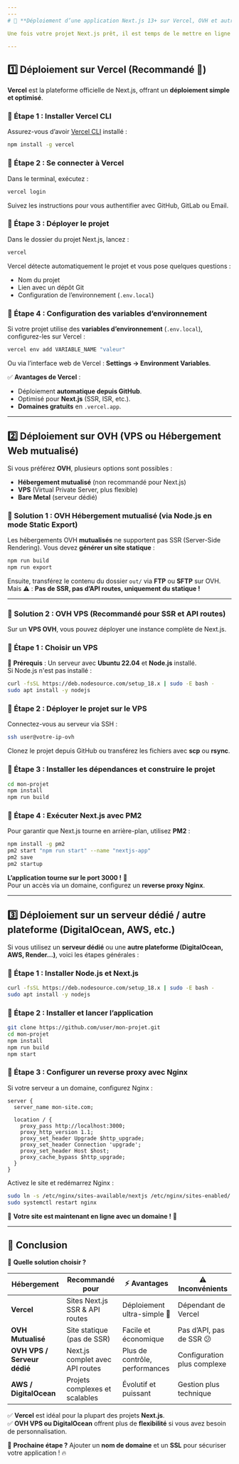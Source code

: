 ```yaml
---
---
# 🚀 **Déploiement d’une application Next.js 13+ sur Vercel, OVH et autres plateformes**  

Une fois votre projet Next.js prêt, il est temps de le mettre en ligne ! Voici comment déployer votre application sur **Vercel**, **OVH**, et d'autres solutions d'hébergement.

---
```


## **1️⃣ Déploiement sur Vercel (Recommandé 🚀)**  
**Vercel** est la plateforme officielle de Next.js, offrant un **déploiement simple et optimisé**.  

### **🔹 Étape 1 : Installer Vercel CLI**  
Assurez-vous d’avoir [Vercel CLI](https://vercel.com/docs/cli) installé :  
```sh copy
npm install -g vercel
```

### **🔹 Étape 2 : Se connecter à Vercel**  
Dans le terminal, exécutez :  
```sh copy
vercel login
```
Suivez les instructions pour vous authentifier avec GitHub, GitLab ou Email.

### **🔹 Étape 3 : Déployer le projet**  
Dans le dossier du projet Next.js, lancez :  
```sh copy
vercel
```
Vercel détecte automatiquement le projet et vous pose quelques questions :  
- Nom du projet  
- Lien avec un dépôt Git  
- Configuration de l’environnement (`.env.local`)  

### **🔹 Étape 4 : Configuration des variables d’environnement**  
Si votre projet utilise des **variables d’environnement** (`.env.local`), configurez-les sur Vercel :  
```sh copy
vercel env add VARIABLE_NAME "valeur"
```
Ou via l’interface web de Vercel : **Settings → Environment Variables**.

✅ **Avantages de Vercel** :  
- Déploiement **automatique depuis GitHub**.  
- Optimisé pour **Next.js** (SSR, ISR, etc.).  
- **Domaines gratuits** en `.vercel.app`.  

---

## **2️⃣ Déploiement sur OVH (VPS ou Hébergement Web mutualisé)**  

Si vous préférez **OVH**, plusieurs options sont possibles :  
- **Hébergement mutualisé** (non recommandé pour Next.js)  
- **VPS** (Virtual Private Server, plus flexible)  
- **Bare Metal** (serveur dédié)  

### **🔹 Solution 1 : OVH Hébergement mutualisé (via Node.js en mode Static Export)**  
Les hébergements OVH **mutualisés** ne supportent pas SSR (Server-Side Rendering). Vous devez **générer un site statique** :  

```sh copy
npm run build
npm run export
```

Ensuite, transférez le contenu du dossier `out/` via **FTP** ou **SFTP** sur OVH.  
Mais ⚠️ : **Pas de SSR, pas d’API routes, uniquement du statique !**  

---

### **🔹 Solution 2 : OVH VPS (Recommandé pour SSR et API routes)**  
Sur un **VPS OVH**, vous pouvez déployer une instance complète de Next.js.

### **📌 Étape 1 : Choisir un VPS**  
📌 **Prérequis** : Un serveur avec **Ubuntu 22.04** et **Node.js** installé.  
Si Node.js n'est pas installé :  
```sh copy
curl -fsSL https://deb.nodesource.com/setup_18.x | sudo -E bash -
sudo apt install -y nodejs
```

### **📌 Étape 2 : Déployer le projet sur le VPS**  
Connectez-vous au serveur via SSH :  
```sh copy
ssh user@votre-ip-ovh
```
Clonez le projet depuis GitHub ou transférez les fichiers avec **scp** ou **rsync**.

### **📌 Étape 3 : Installer les dépendances et construire le projet**  
```sh copy
cd mon-projet
npm install
npm run build
```

### **📌 Étape 4 : Exécuter Next.js avec PM2**  
Pour garantir que Next.js tourne en arrière-plan, utilisez **PM2** :  
```sh copy
npm install -g pm2
pm2 start "npm run start" --name "nextjs-app"
pm2 save
pm2 startup
```

**L’application tourne sur le port 3000 !** 🎉  
Pour un accès via un domaine, configurez un **reverse proxy Nginx**.

---

## **3️⃣ Déploiement sur un serveur dédié / autre plateforme (DigitalOcean, AWS, etc.)**  

Si vous utilisez un **serveur dédié** ou une **autre plateforme (DigitalOcean, AWS, Render...)**, voici les étapes générales :

### **🔹 Étape 1 : Installer Node.js et Next.js**  
```sh copy
curl -fsSL https://deb.nodesource.com/setup_18.x | sudo -E bash -
sudo apt install -y nodejs
```

### **🔹 Étape 2 : Installer et lancer l’application**  
```sh copy
git clone https://github.com/user/mon-projet.git
cd mon-projet
npm install
npm run build
npm start
```

### **🔹 Étape 3 : Configurer un reverse proxy avec Nginx**  
Si votre serveur a un domaine, configurez Nginx :  

```nginx copy filename="/etc/nginx/sites-available/nextjs"
server {
  server_name mon-site.com;

  location / {
    proxy_pass http://localhost:3000;
    proxy_http_version 1.1;
    proxy_set_header Upgrade $http_upgrade;
    proxy_set_header Connection 'upgrade';
    proxy_set_header Host $host;
    proxy_cache_bypass $http_upgrade;
  }
}
```
Activez le site et redémarrez Nginx :  
```sh copy
sudo ln -s /etc/nginx/sites-available/nextjs /etc/nginx/sites-enabled/
sudo systemctl restart nginx
```

🚀 **Votre site est maintenant en ligne avec un domaine !** 🎉  

---

## **🎯 Conclusion**  

📌 **Quelle solution choisir ?**  

| Hébergement | Recommandé pour | ⚡ Avantages | ⚠️ Inconvénients |
|------------|---------------|-------------|---------------|
| **Vercel** | Sites Next.js SSR & API routes | Déploiement ultra-simple 🚀 | Dépendant de Vercel |
| **OVH Mutualisé** | Site statique (pas de SSR) | Facile et économique | Pas d’API, pas de SSR 😕 |
| **OVH VPS / Serveur dédié** | Next.js complet avec API routes | Plus de contrôle, performances | Configuration plus complexe |
| **AWS / DigitalOcean** | Projets complexes et scalables | Évolutif et puissant | Gestion plus technique |

✅ **Vercel** est idéal pour la plupart des projets **Next.js**.  
✅ **OVH VPS ou DigitalOcean** offrent plus de **flexibilité** si vous avez besoin de personnalisation.  

📌 **Prochaine étape ?** Ajouter un **nom de domaine** et un **SSL** pour sécuriser votre application ! 🔥